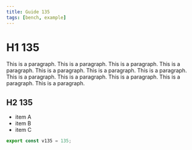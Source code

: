 ```yaml
---
title: Guide 135
tags: [bench, example]
---
```


# H1 135

This is a paragraph. This is a paragraph. This is a paragraph. This is a paragraph. This is a paragraph. This is a paragraph. This is a paragraph. This is a paragraph. This is a paragraph. This is a paragraph. This is a paragraph. This is a paragraph. 

## H2 135

- item A
- item B
- item C

```ts
export const v135 = 135;
```